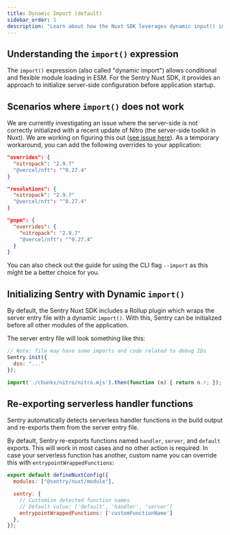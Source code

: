 ```yaml
---
title: Dynamic Import (default)
sidebar_order: 1
description: "Learn about how the Nuxt SDK leverages dynamic input() in the build output."
---
```


## Understanding the `import()` expression

The `import()` expression (also called "dynamic import") allows conditional and flexible module loading in ESM.
For the Sentry Nuxt SDK, it provides an approach to initialize server-side configuration before application startup.

## Scenarios where `import()` does not work

We are currently investigating an issue where the server-side is not correctly initialized with a recent update of Nitro (the server-side toolkit in Nuxt).
We are working on figuring this out ([see issue here](https://github.com/getsentry/sentry-javascript/issues/14514)). As a temporary workaround, you can add the following overrides to your application:

```json {tabTitle:npm} {filename:package.json}
"overrides": {
  "nitropack": "2.9.7"
  "@vercel/nft": "^0.27.4"
}
```
```json {tabTitle:yarn} {filename:package.json}
"resolutions": {
  "nitropack": "2.9.7"
  "@vercel/nft": "^0.27.4"
}
```
```json {tabTitle:pnpm} {filename:package.json}
"pnpm": {
  "overrides": {
    "nitropack": "2.9.7"
    "@vercel/nft": "^0.27.4"
  }
}
```

You can also check out the guide for using the <PlatformLink to="/install/cli-import//">CLI flag `--import`</PlatformLink> as this might be a better choice for you.


## Initializing Sentry with Dynamic `import()`

By default, the Sentry Nuxt SDK includes a Rollup plugin which wraps the server entry file with a dynamic `import()`.
With this, Sentry can be initialized before all other modules of the application.

The server entry file will look something like this:

```javascript {filename:.output/server/index.mjs}
// Note: file may have some imports and code related to debug IDs
Sentry.init({
  dsn: "..."
});

import('./chunks/nitro/nitro.mjs').then(function (n) { return n.r; });
```

## Re-exporting serverless handler functions

Sentry automatically detects serverless handler functions in the build output and re-exports them from the server entry file.

By default, Sentry re-exports functions named `handler`, `server`, and `default` exports. This will work in most cases and no other action is required.
In case your serverless function has another, custom name you can override this with `entrypointWrappedFunctions`:


```javascript {filename: nuxt.config.ts} {6}
export default defineNuxtConfig({
  modules: ["@sentry/nuxt/module"],

  sentry: {
    // Customize detected function names
    // Default value: ['default', 'handler', 'server']
    entrypointWrappedFunctions: ['customFunctionName']
  },
});
```




